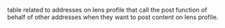 table related to addresses on lens profile that call the post function of behalf of other addresses  when they want to post content on lens profile.
